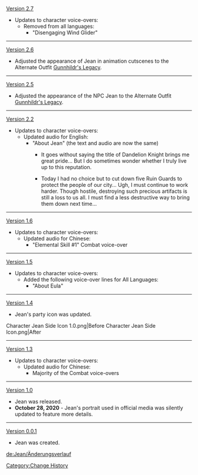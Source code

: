 [[Version 2.7]]
*Updates to character voice-overs:
**Removed from all languages:
***"Disengaging Wind Glider"
----
[[Version 2.6]]
*Adjusted the appearance of Jean in animation cutscenes to the Alternate Outfit [[Gunnhildr's Legacy]].
----
[[Version 2.5]]
*Adjusted the appearance of the NPC Jean to the Alternate Outfit [[Gunnhildr's Legacy]].
----
[[Version 2.2]]
*Updates to character voice-overs:
**Updated audio for English:
***"About Jean" (the text and audio are now the same)
****{{Color|Old|Old Audio:}} It goes without saying the title of Dandelion Knight brings me great pride... But I do sometimes wonder whether I truly live up to this reputation.
****{{Color|New|New Audio:}} Today I had no choice but to cut down five Ruin Guards to protect the people of our city... Ugh, I must continue to work harder. Though hostile, destroying such precious artifacts is still a loss to us all. I must find a less destructive way to bring them down next time...
----
[[Version 1.6]]
*Updates to character voice-overs:
**Updated audio for Chinese:
***"Elemental Skill #1" Combat voice-over
----
[[Version 1.5]]
*Updates to character voice-overs:
**Added the following voice-over lines for All Languages:
***"About Eula"
----
[[Version 1.4]]
*Jean's party icon was updated.
<gallery>
Character Jean Side Icon 1.0.png|Before
Character Jean Side Icon.png|After
</gallery>
----
[[Version 1.3]]
*Updates to character voice-overs:
**Updated audio for Chinese:
***Majority of the Combat voice-overs
----
[[Version 1.0]]
*Jean was released.
*'''October 28, 2020''' - Jean's portrait used in official media was silently updated to feature more details.
----
[[Version 0.0.1]]
*Jean was created.
<!--Actual date unconfirmed, Sunmilk only said "at launch"-->
<noinclude>
[[Category:Change History]]

[[de:Jean/Änderungsverlauf]]
</noinclude>